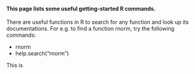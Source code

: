 #### This page lists some useful getting-started R commands.

There are useful functions in R to search for any function and look up its documentations. For e.g. to find a function rnorm, try the following commands:

  +  rnorm 
  +  help.search("rnorm") 


This is